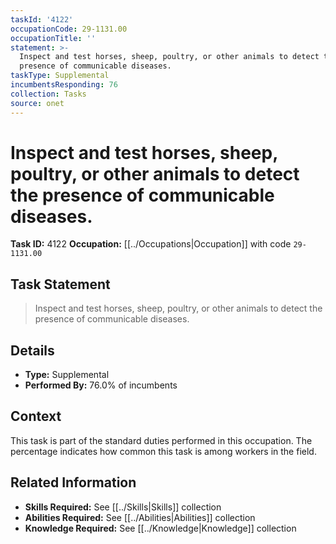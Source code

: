 ```yaml
---
taskId: '4122'
occupationCode: 29-1131.00
occupationTitle: ''
statement: >-
  Inspect and test horses, sheep, poultry, or other animals to detect the
  presence of communicable diseases.
taskType: Supplemental
incumbentsResponding: 76
collection: Tasks
source: onet
---
```

# Inspect and test horses, sheep, poultry, or other animals to detect the presence of communicable diseases.

**Task ID:** 4122
**Occupation:** [[../Occupations|Occupation]] with code `29-1131.00`

## Task Statement

> Inspect and test horses, sheep, poultry, or other animals to detect the presence of communicable diseases.

## Details

- **Type:** Supplemental
- **Performed By:** 76.0% of incumbents

## Context

This task is part of the standard duties performed in this occupation. The percentage indicates how common this task is among workers in the field.

## Related Information

- **Skills Required:** See [[../Skills|Skills]] collection
- **Abilities Required:** See [[../Abilities|Abilities]] collection
- **Knowledge Required:** See [[../Knowledge|Knowledge]] collection
